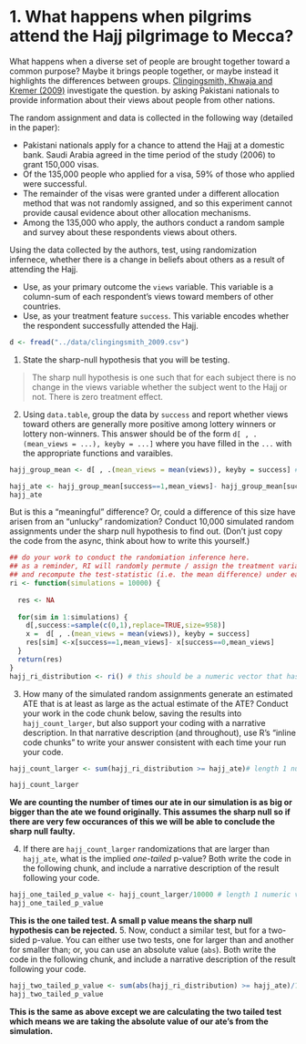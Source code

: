 # 1. What happens when pilgrims attend the Hajj pilgrimage to Mecca? 

What happens when a diverse set of people are brought together toward a common purpose? Maybe it brings people together, or maybe instead it highlights the differences between groups.  [Clingingsmith, Khwaja and Kremer (2009)](https://dash.harvard.edu/handle/1/3659699) investigate the question. by asking Pakistani nationals to provide information about their views about people from other nations. 

The random assignment and data is collected in the following way (detailed in the paper): 

- Pakistani nationals apply for a chance to attend the Hajj at a domestic bank. Saudi Arabia agreed in the time period of the study (2006) to grant 150,000 visas. 
- Of the 135,000 people who applied for a visa, 59% of those who applied were successful. 
- The remainder of the visas were granted under a different allocation method that was not randomly assigned, and so this experiment cannot provide causal evidence about other allocation mechanisms. 
- Among the 135,000 who apply, the authors conduct a random sample and survey about these respondents views about others. 

Using the data collected by the authors, test, using randomization infernece, whether there is a change in beliefs about others as a result of attending the Hajj. 

- Use, as your primary outcome the `views` variable. This variable is a column-sum of each respondent's views toward members of other countries. 
- Use, as your treatment feature `success`. This variable encodes whether the respondent successfully attended the Hajj. 

```r
d <- fread("../data/clingingsmith_2009.csv")
```

1. State the sharp-null hypothesis that you will be testing. 

> The sharp null hypothesis is one such that for each subject there is no change in the views variable whether the subject went to the Hajj or not. There is zero treatment effect. 

2. Using `data.table`, group the data by `success` and report whether views toward others are generally more positive among lottery winners or lottery non-winners. This answer should be of the form `d[ , .(mean_views = ...), keyby = ...]` where you have filled in the `...` with the appropriate functions and varaibles. 

```r
hajj_group_mean <- d[ , .(mean_views = mean(views)), keyby = success] # the result should be a data.table with two colums and two rows

hajj_ate <- hajj_group_mean[success==1,mean_views]- hajj_group_mean[success==0,mean_views] # from the `hajj_group_mean` produce a single, numeric vector that is the ate. check that it is numeric using `class(hajj_ate)`
hajj_ate 
```

But is this a "meaningful" difference? Or, could a difference of this size have arisen from an "unlucky" randomization? Conduct 10,000 simulated random assignments under the sharp null hypothesis to find out. (Don't just copy the code from the async, think about how to write this yourself.) 

```r
## do your work to conduct the randomiation inference here.
## as a reminder, RI will randomly permute / assign the treatment variable
## and recompute the test-statistic (i.e. the mean difference) under each permutation
ri <- function(simulations = 10000) {
  
  res <- NA   
  
  for(sim in 1:simulations) { 
    d[,success:=sample(c(0,1),replace=TRUE,size=958)]
    x =  d[ , .(mean_views = mean(views)), keyby = success]
    res[sim] <-x[success==1,mean_views]- x[success==0,mean_views]
  }
  return(res)
}
hajj_ri_distribution <- ri() # this should be a numeric vector that has a length equal to the number of RI permutations you ran
```


3. How many of the simulated random assignments generate an estimated ATE that is at least as large as the actual estimate of the ATE? Conduct your work in the code chunk below, saving the results into `hajj_count_larger`, but also support your coding with a narrative description. In that narrative description (and throughout), use R's "inline code chunks" to write your answer consistent with each time your run your code.  

```r
hajj_count_larger <- sum(hajj_ri_distribution >= hajj_ate)# length 1 numeric vector from comparison of `hajj_ate` and `hajj_ri_distribution`

hajj_count_larger
```

**We are counting the number of times our ate in our simulation is as big or bigger than the ate we found originally. This assumes the sharp null so if there are very few occurances of this we will be able to conclude the sharp null faulty.**

4. If there are `hajj_count_larger` randomizations that are larger than `hajj_ate`, what is the implied *one-tailed* p-value? Both write the code in the following chunk, and include a narrative description of the result following your code.

```r
hajj_one_tailed_p_value <- hajj_count_larger/10000 # length 1 numeric vector 
hajj_one_tailed_p_value
```
**This is the one tailed test. A small p value means the sharp null hypothesis can be rejected.**
5. Now, conduct a similar test, but for a two-sided p-value. You can either use two tests, one for larger than and another for smaller than; or, you can use an absolute value (`abs`). Both write the code in the following chunk, and include a narrative description of the result following your code. 

```r
hajj_two_tailed_p_value <- sum(abs(hajj_ri_distribution) >= hajj_ate)/10000 # length 1 numeric vector 
hajj_two_tailed_p_value
```

**This is the same as above except we are calculating the two tailed test which means we are taking the absolute value of our ate's from the simulation.**

